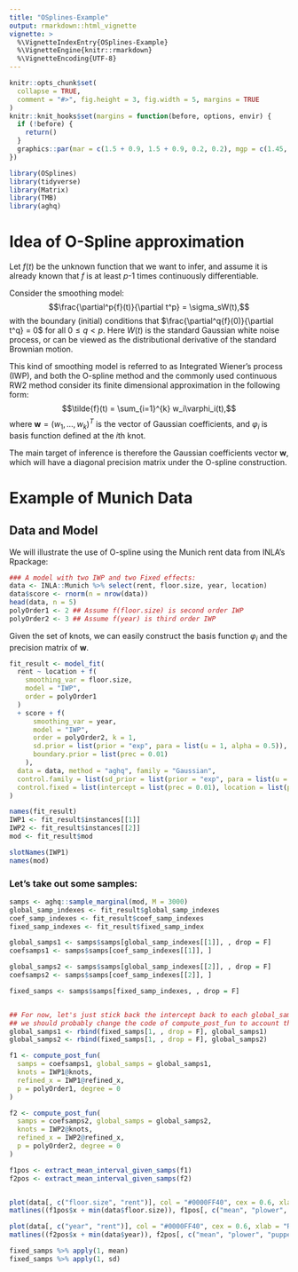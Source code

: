 ```yaml
---
title: "OSplines-Example"
output: rmarkdown::html_vignette
vignette: >
  %\VignetteIndexEntry{OSplines-Example}
  %\VignetteEngine{knitr::rmarkdown}
  %\VignetteEncoding{UTF-8}
---
```


```r
knitr::opts_chunk$set(
  collapse = TRUE,
  comment = "#>", fig.height = 3, fig.width = 5, margins = TRUE
)
knitr::knit_hooks$set(margins = function(before, options, envir) {
  if (!before) {
    return()
  }
  graphics::par(mar = c(1.5 + 0.9, 1.5 + 0.9, 0.2, 0.2), mgp = c(1.45, 0.45, 0), cex = 1.25, bty = "n")
})
```


```r
library(OSplines)
library(tidyverse)
library(Matrix)
library(TMB)
library(aghq)
```

# Idea of O-Spline approximation
Let $f(t)$ be the unknown function that we want to infer, and assume it is already known that $f$ is at least $p$-1 times continuously differentiable.

Consider the smoothing model:
$$\frac{\partial^p{f}(t)}{\partial t^p} = \sigma_sW(t),$$
with the boundary (initial) conditions that $\frac{\partial^q{f}(0)}{\partial t^q} = 0$ for all $0\leq q <p$.
Here $W(t)$ is the standard Gaussian white noise process, or can be viewed as the distributional derivative of the standard Brownian motion.

This kind of smoothing model is referred to as Integrated Wiener's process (IWP), and both the O-spline method and the commonly used continuous RW2 method consider its finite dimensional approximation in the following form:
$$\tilde{f}(t) = \sum_{i=1}^{k} w_i\varphi_i(t),$$
where $\boldsymbol{w} = (w_1, ..., w_k)^T$ is the vector of Gaussian coefficients, and $\varphi_i$ is basis function defined at the $i$th knot.

The main target of inference is therefore the Gaussian coefficients vector $\boldsymbol{w}$, which will have a diagonal precision matrix under the O-spline construction.

# Example of Munich Data

## Data and Model

We will illustrate the use of O-spline using the Munich rent data from INLA's Rpackage:

```r
### A model with two IWP and two Fixed effects:
data <- INLA::Munich %>% select(rent, floor.size, year, location)
data$score <- rnorm(n = nrow(data))
head(data, n = 5)
polyOrder1 <- 2 ## Assume f(floor.size) is second order IWP
polyOrder2 <- 3 ## Assume f(year) is third order IWP
```

Given the set of knots, we can easily construct the basis function $\varphi_i$ and the precision matrix of $\boldsymbol{w}$.

```r
fit_result <- model_fit(
  rent ~ location + f(
    smoothing_var = floor.size,
    model = "IWP",
    order = polyOrder1
  )
  + score + f(
      smoothing_var = year,
      model = "IWP",
      order = polyOrder2, k = 1,
      sd.prior = list(prior = "exp", para = list(u = 1, alpha = 0.5)),
      boundary.prior = list(prec = 0.01)
    ),
  data = data, method = "aghq", family = "Gaussian",
  control.family = list(sd_prior = list(prior = "exp", para = list(u = 1, alpha = 0.5))),
  control.fixed = list(intercept = list(prec = 0.01), location = list(prec = 0.01), score = list(prec = 0.01))
)
```

```r
names(fit_result)
IWP1 <- fit_result$instances[[1]]
IWP2 <- fit_result$instances[[2]]
mod <- fit_result$mod

slotNames(IWP1)
names(mod)
```
### Let's take out some samples:
```r
samps <- aghq::sample_marginal(mod, M = 3000)
global_samp_indexes <- fit_result$global_samp_indexes
coef_samp_indexes <- fit_result$coef_samp_indexes
fixed_samp_indexes <- fit_result$fixed_samp_index

global_samps1 <- samps$samps[global_samp_indexes[[1]], , drop = F]
coefsamps1 <- samps$samps[coef_samp_indexes[[1]], ]

global_samps2 <- samps$samps[global_samp_indexes[[2]], , drop = F]
coefsamps2 <- samps$samps[coef_samp_indexes[[2]], ]

fixed_samps <- samps$samps[fixed_samp_indexes, , drop = F]


## For now, let's just stick back the intercept back to each global_samps so we can still use the function compute_post_fun
## we should probably change the code of compute_post_fun to account that global_samps should not contain the intercept anymore..
global_samps1 <- rbind(fixed_samps[1, , drop = F], global_samps1)
global_samps2 <- rbind(fixed_samps[1, , drop = F], global_samps2)

f1 <- compute_post_fun(
  samps = coefsamps1, global_samps = global_samps1,
  knots = IWP1@knots,
  refined_x = IWP1@refined_x,
  p = polyOrder1, degree = 0
)

f2 <- compute_post_fun(
  samps = coefsamps2, global_samps = global_samps2,
  knots = IWP2@knots,
  refined_x = IWP2@refined_x,
  p = polyOrder2, degree = 0
)

f1pos <- extract_mean_interval_given_samps(f1)
f2pos <- extract_mean_interval_given_samps(f2)


plot(data[, c("floor.size", "rent")], col = "#0000FF40", cex = 0.6, xlab = "Rent vs Size")
matlines((f1pos$x + min(data$floor.size)), f1pos[, c("mean", "plower", "pupper")], lty = c(1, 2, 2), lwd = c(2, 1, 1), col = "black")

plot(data[, c("year", "rent")], col = "#0000FF40", cex = 0.6, xlab = "Rent vs Year")
matlines((f2pos$x + min(data$year)), f2pos[, c("mean", "plower", "pupper")], lty = c(1, 2, 2), lwd = c(2, 1, 1), col = "black")

fixed_samps %>% apply(1, mean)
fixed_samps %>% apply(1, sd)
```
